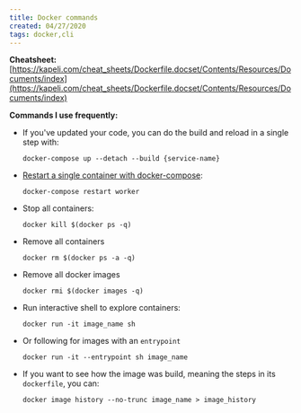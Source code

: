 ```yaml
---
title: Docker commands
created: 04/27/2020
tags: docker,cli
---
```


**Cheatsheet:** [https://kapeli.com/cheat_sheets/Dockerfile.docset/Contents/Resources/Documents/index](https://kapeli.com/cheat_sheets/Dockerfile.docset/Contents/Resources/Documents/index)

**Commands I use frequently:**

- If you've updated your code, you can do the build and reload in a single step with:

  `docker-compose up --detach --build {service-name}`

- [Restart a single container with docker-compose](https://stackoverflow.com/questions/31466428/how-to-restart-a-single-container-with-docker-compose):

  `docker-compose restart worker`

- Stop all containers:

  `docker kill $(docker ps -q)`

- Remove all containers

  `docker rm $(docker ps -a -q)`

- Remove all docker images

  `docker rmi $(docker images -q)`

- Run interactive shell to explore containers:

  `docker run -it image_name sh`

- Or following for images with an `entrypoint`

  `docker run -it --entrypoint sh image_name`

- If you want to see how the image was build, meaning the steps in its `dockerfile`, you can:

  `docker image history --no-trunc image_name > image_history`
